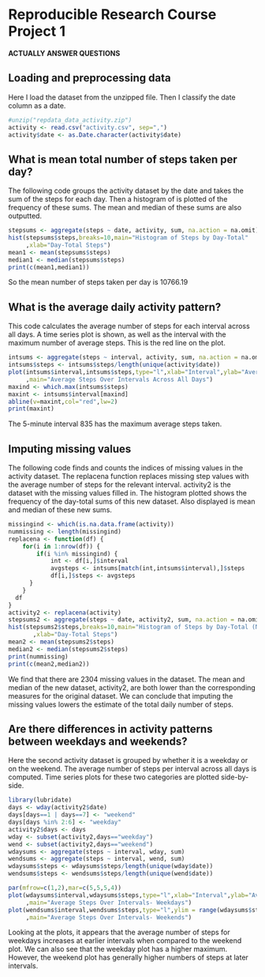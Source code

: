# Reproducible Research Course Project 1  
**ACTUALLY ANSWER QUESTIONS**  

## Loading and preprocessing data  

Here I load the dataset from the unzipped file. Then I classify the date column as a date.  
```r
#unzip("repdata_data_activity.zip")
activity <- read.csv("activity.csv", sep=",")
activity$date <- as.Date.character(activity$date)
```

## What is mean total number of steps taken per day? 

The following code groups the activity dataset by the date and takes the sum of the steps for each day. Then a histogram of is plotted of the frequency of these sums. The mean and median of these sums are also outputted.  
```r
stepsums <- aggregate(steps ~ date, activity, sum, na.action = na.omit)
hist(stepsums$steps,breaks=10,main="Histogram of Steps by Day-Total"
     ,xlab="Day-Total Steps")
mean1 <- mean(stepsums$steps)
median1 <- median(stepsums$steps)
print(c(mean1,median1))
```
So the mean number of steps taken per day is 10766.19  

## What is the average daily activity pattern?  
This code calculates the average number of steps for each interval across all days. A time series plot is shown, as well as the interval with the maximum number of average steps. This is the red line on the plot.  

```r
intsums <- aggregate(steps ~ interval, activity, sum, na.action = na.omit)
intsums$steps <- intsums$steps/length(unique(activity$date))
plot(intsums$interval,intsums$steps,type="l",xlab="Interval",ylab="Average Steps"
     ,main="Average Steps Over Intervals Across All Days")
maxind <- which.max(intsums$steps)
maxint <- intsums$interval[maxind]
abline(v=maxint,col="red",lw=2)
print(maxint)
```
The 5-minute interval 835 has the maximum average steps taken.  

## Imputing missing values  
The following code finds and counts the indices of missing values in the activity dataset. The replacena function replaces missing step values with the average number of steps for the relevant interval. activity2 is the dataset with the missing values filled in. The histogram plotted shows the frequency of the day-total sums of this new dataset. Also displayed is mean and median of these new sums.  

```r
missingind <- which(is.na.data.frame(activity))
nummissing <- length(missingind)
replacena <- function(df) {
    for(i in 1:nrow(df)) {
        if(i %in% missingind) {
            int <- df[i,]$interval
            avgsteps <- intsums[match(int,intsums$interval),]$steps
            df[i,]$steps <- avgsteps
      }
    }
  df
}
activity2 <- replacena(activity)
stepsums2 <- aggregate(steps ~ date, activity2, sum, na.action = na.omit)
hist(stepsums2$steps,breaks=10,main="Histogram of Steps by Day-Total (NAs Imputed)"
       ,xlab="Day-Total Steps")
mean2 <- mean(stepsums2$steps)
median2 <- median(stepsums2$steps)
print(nummissing)
print(c(mean2,median2))
```
We find that there are 2304 missing values in the dataset. The mean and median of the new dataset, activity2, are both lower than the corresponding measures for the original dataset.  We can conclude that imputing the missing values lowers the estimate of the total daily number of steps.  

## Are there differences in activity patterns between weekdays and weekends?  
Here the second activity dataset is grouped by whether it is a weekday or on the weekend. The average number of steps per interval across all days is computed. Time series plots for these two categories are plotted side-by-side.  
```r
library(lubridate)
days <- wday(activity2$date)
days[days==1 | days==7] <- "weekend"
days[days %in% 2:6] <- "weekday"
activity2$days <- days
wday <- subset(activity2,days=="weekday")
wend <- subset(activity2,days=="weekend")
wdaysums <- aggregate(steps ~ interval, wday, sum)
wendsums <- aggregate(steps ~ interval, wend, sum)
wdaysums$steps <- wdaysums$steps/length(unique(wday$date))
wendsums$steps <- wendsums$steps/length(unique(wend$date))

par(mfrow=c(1,2),mar=c(5,5,5,4))
plot(wdaysums$interval,wdaysums$steps,type="l",xlab="Interval",ylab="Average Steps"
     ,main="Average Steps Over Intervals- Weekdays")
plot(wendsums$interval,wendsums$steps,type="l",ylim = range(wdaysums$steps),xlab="Interval",ylab="Average Steps"
     ,main="Average Steps Over Intervals- Weekends")
```
Looking at the plots, it appears that the average number of steps for weekdays increases at earlier intervals when compared to the weekend plot. We can also see that the weekday plot has a higher maximum. However, the weekend plot has generally higher numbers of steps at later intervals.  